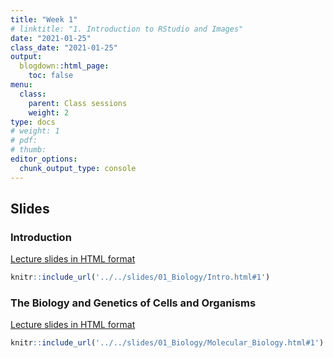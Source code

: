 ```yaml
---
title: "Week 1"
# linktitle: "1. Introduction to RStudio and Images"
date: "2021-01-25"
class_date: "2021-01-25"
output:
  blogdown::html_page:
    toc: false
menu:
  class:
    parent: Class sessions
    weight: 2
type: docs
# weight: 1 
# pdf: 
# thumb: 
editor_options: 
  chunk_output_type: console
---
```


## Slides

### Introduction

<a href="../../slides/01_Biology/Intro.html#1" target="_blank">Lecture slides in HTML format</a>

```r
knitr::include_url('../../slides/01_Biology/Intro.html#1')
```

### The Biology and Genetics of Cells and Organisms

<a href="../../slides/01_Biology/Molecular_Biology.html#1" target="_blank">Lecture slides in HTML format</a>

```r
knitr::include_url('../../slides/01_Biology/Molecular_Biology.html#1')
```
